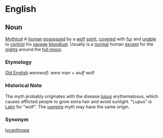 =English=

==Noun==
''[[Mythical]]'' A [[human]] [[possessed]] by a [[wolf]] [[spirit]], [[cover]]ed with [[fur]] and [[unable]] to [[control]] his [[savage]] [[bloodlust]].  Usually is a [[normal]] human [[except]] for the [[night]]s around the [[full moon]].

===Etymology===
[[Old English]] ''werewulf'': ''were'' man + ''wulf'' wolf

===Historical Note===
The myth probably originates with the disease [[w:Lupus|lupus]] erythematosus, which causes afflicted people to grow extra hair and avoid sunlight.  "Lupus" is [[Latin]] for "wolf".  The [[vampire]] myth may have the same origin.

===Synonym===
[[lycanthrope]]